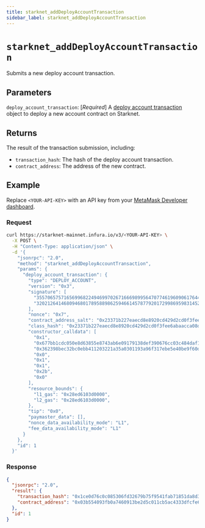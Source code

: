 ```yaml
---
title: starknet_addDeployAccountTransaction
sidebar_label: starknet_addDeployAccountTransaction
---
```



# `starknet_addDeployAccountTransaction`

Submits a new deploy account transaction.

## Parameters

`deploy_account_transaction`: [*Required*] A
[deploy account transaction](https://docs.starknet.io/documentation/architecture_and_concepts/Network_Architecture/transactions/#deploy_account_transaction)
object to deploy a new account contract on Starknet.

## Returns

The result of the transaction submission, including:

- `transaction_hash`: The hash of the deploy account transaction.
- `contract_address`: The address of the new contract.

## Example

Replace `<YOUR-API-KEY>` with an API key from your [MetaMask Developer dashboard](https://developer.metamask.io/).

### Request

<Tabs>
<TabItem value="curl">

```bash
curl https://starknet-mainnet.infura.io/v3/<YOUR-API-KEY> \
  -X POST \
  -H "Content-Type: application/json" \
  -d '{
    "jsonrpc": "2.0",
    "method": "starknet_addDeployAccountTransaction",
    "params": {
      "deploy_account_transaction": {
        "type": "DEPLOY_ACCOUNT",
        "version": "0x3",
        "signature": [
          "3557065757165699682249469970267166698995647077461960906176449260016084767701",
          "3202126414680946801789588986259466145787792017299869598314522555275920413944"
        ],
        "nonce": "0x7",
        "contract_address_salt": "0x23371b227eaecd8e8920cd429d2cd0f3fee6abaacca08d3ab82a7cdd",
        "class_hash": "0x23371b227eaecd8e8920cd429d2cd0f3fee6abaacca08d3ab82a7cdd",
        "constructor_calldata": [
          "0x1",
          "0x677bb1cdc050e8d63855e8743ab6e09179138def390676cc03c484daf112ba1",
          "0x362398bec32bc0ebb411203221a35a0301193a96f317ebe5e40be9f60d15320",
          "0x0",
          "0x1",
          "0x1",
          "0x2b",
          "0x0"
        ],
        "resource_bounds": {
          "l1_gas": "0x28ed6103d0000",
          "l2_gas": "0x28ed6103d0000",
        },
        "tip": "0x0",
        "paymaster_data": [],
        "nonce_data_availability_mode": "L1",
        "fee_data_availability_mode": "L1"
      }
    },
    "id": 1
  }'
```

</TabItem>
</Tabs>

### Response

<Tabs>
<TabItem value="JSON">

```json
{
  "jsonrpc": "2.0",
  "result": {
    "transaction_hash": "0x1ce0d76c0c085306fd32679b75f9541fab71851da8d3e3898a691b49ed8175c",
    "contract_address": "0x03b554093fb0a7460913be2d5c011cb5ac4333dfcfe6125851bcd3f926a3b558"
  },
  "id": 1
}
```

</TabItem>
</Tabs>
